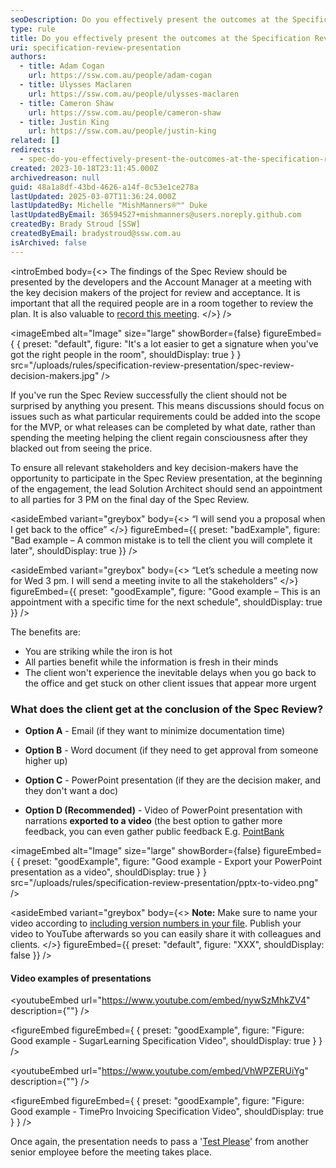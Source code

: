```yaml
---
seoDescription: Do you effectively present the outcomes at the Specification Review presentation? Present findings to key decision makers for review and acceptance.
type: rule
title: Do you effectively present the outcomes at the Specification Review presentation?
uri: specification-review-presentation
authors:
  - title: Adam Cogan
    url: https://ssw.com.au/people/adam-cogan
  - title: Ulysses Maclaren
    url: https://ssw.com.au/people/ulysses-maclaren
  - title: Cameron Shaw
    url: https://ssw.com.au/people/cameron-shaw
  - title: Justin King
    url: https://ssw.com.au/people/justin-king
related: []
redirects:
  - spec-do-you-effectively-present-the-outcomes-at-the-specification-review-presentation
created: 2023-10-18T23:11:45.000Z
archivedreason: null
guid: 48a1a8df-43bd-4626-a14f-8c53e1ce278a
lastUpdated: 2025-03-07T11:36:24.000Z
lastUpdatedBy: Michelle "MishManners®™" Duke
lastUpdatedByEmail: 36594527+mishmanners@users.noreply.github.com
createdBy: Brady Stroud [SSW]
createdByEmail: bradystroud@ssw.com.au
isArchived: false
---
```


<introEmbed
  body={<>
The findings of the Spec Review should be presented by the developers and the Account Manager at a meeting with the key decision makers of the project for review and acceptance. It is important that all the required people are in a room together to review the plan. It is also valuable to [record this meeting](/record-teams-meetings).
  </>}
/>

<imageEmbed
  alt="Image"
  size="large"
  showBorder={false}
  figureEmbed={ {
    preset: "default",
    figure: "It's a lot easier to get a signature when you've got the right people in the room",
    shouldDisplay: true
  } }
  src="/uploads/rules/specification-review-presentation/spec-review-decision-makers.jpg"
/>

If you've run the Spec Review successfully the client should not be surprised by anything you present. This means discussions should focus on issues such as what particular requirements could be added into the scope for the MVP, or what releases can be completed by what date, rather than spending the meeting helping the client regain consciousness after they blacked out from seeing the price.

To ensure all relevant stakeholders and key decision-makers have the opportunity to participate in the Spec Review presentation, at the beginning of the engagement, the lead Solution Architect should send an appointment to all parties for 3 PM on the final day of the Spec Review.

<asideEmbed
  variant="greybox"
  body={<>
    “I will send you a proposal when I get back to the office”
  </>}
  figureEmbed={{
    preset: "badExample",
    figure: "Bad example – A common mistake is to tell the client you will complete it later",
    shouldDisplay: true
  }}
/>

<asideEmbed
  variant="greybox"
  body={<>
    “Let’s schedule a meeting now for Wed 3 pm. I will send a meeting invite to all the stakeholders”
  </>}
  figureEmbed={{
    preset: "goodExample",
    figure: "Good example – This is an appointment with a specific time for the next schedule",
    shouldDisplay: true
  }}
/>

The benefits are:

* You are striking while the iron is hot
* All parties benefit while the information is fresh in their minds
* The client won't experience the inevitable delays when you go back to the office and get stuck on other client issues that appear more urgent

### What does the client get at the conclusion of the Spec Review?

* **Option A** - Email (if they want to minimize documentation time)

* **Option B** - Word document (if they need to get approval from someone higher up)

* **Option C** - PowerPoint presentation (if they are the decision maker, and they don't want a doc)

* **Option D (Recommended)** - Video of PowerPoint presentation with narrations **exported to a video** (the best option to gather more feedback, you can even gather public feedback E.g. [PointBank](https://sswconsulting.github.io/PointBank)

<imageEmbed
  alt="Image"
  size="large"
  showBorder={false}
  figureEmbed={ {
    preset: "goodExample",
    figure: "Good example - Export your PowerPoint presentation as a video",
    shouldDisplay: true
  } }
  src="/uploads/rules/specification-review-presentation/pptx-to-video.png"
/>

<asideEmbed
  variant="greybox"
  body={<>
    **Note:** Make sure to name your video according to [including version numbers in your file](/post-production-do-you-use-a-version-number-on-your-videos). Publish your video to YouTube afterwards so you can easily share it with colleagues and clients.
  </>}
  figureEmbed={{
    preset: "default",
    figure: "XXX",
    shouldDisplay: false
  }}
/>

#### Video examples of presentations

<youtubeEmbed url="https://www.youtube.com/embed/nywSzMhkZV4" description={""} />

<figureEmbed figureEmbed={ {
  preset: "goodExample",
  figure: "Figure: Good example - SugarLearning Specification Video",
  shouldDisplay: true
} } />


<youtubeEmbed url="https://www.youtube.com/embed/VhWPZERUiYg" description={""} />

<figureEmbed figureEmbed={ {
  preset: "goodExample",
  figure: "Figure: Good example - TimePro Invoicing Specification Video",
  shouldDisplay: true
} } />


Once again, the presentation needs to pass a '[Test Please](/conduct-a-test-please-internally-and-then-with-the-client)' from another senior employee before the meeting takes place.

